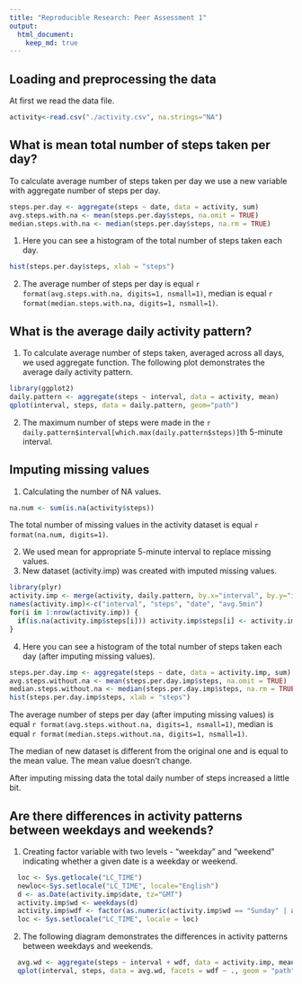 ```yaml
---
title: "Reproducible Research: Peer Assessment 1"
output: 
  html_document:
    keep_md: true
---
```



## Loading and preprocessing the data
At first we read the data file.
```r
activity<-read.csv("./activity.csv", na.strings="NA")
```


## What is mean total number of steps taken per day?
To calculate average number of steps taken per day we use a new variable with aggregate number of steps per day.
```r
steps.per.day <- aggregate(steps ~ date, data = activity, sum)
avg.steps.with.na <- mean(steps.per.day$steps, na.omit = TRUE)
median.steps.with.na <- median(steps.per.day$steps, na.rm = TRUE)
```

1. Here you can see a histogram of the total number of steps taken each day.

```r
hist(steps.per.day$steps, xlab = "steps")
```

2. The average number of steps per day is equal `r format(avg.steps.with.na, digits=1, nsmall=1)`, median is equal `r format(median.steps.with.na, digits=1, nsmall=1)`.

## What is the average daily activity pattern?
1. To calculate average number of steps taken, averaged across all days, we used aggregate function. The following plot demonstrates the average daily activity pattern.
```r
library(ggplot2)
daily.pattern <- aggregate(steps ~ interval, data = activity, mean)
qplot(interval, steps, data = daily.pattern, geom="path")
```

2. The maximum number of steps were made in the `r daily.pattern$interval[which.max(daily.pattern$steps)]`th 5-minute interval.

## Imputing missing values
1. Calculating the number of NA values.
```r
na.num <- sum(is.na(activity$steps))
```

The total number of missing values in the activity dataset is equal `r format(na.num, digits=1)`.

2. We used mean for appropriate 5-minute interval to replace missing values.
3. New dataset (activity.imp) was created with imputed missing values.
```r
library(plyr)
activity.imp <- merge(activity, daily.pattern, by.x="interval", by.y="interval")
names(activity.imp)<-c("interval", "steps", "date", "avg.5min")
for(i in 1:nrow(activity.imp)) {
  if(is.na(activity.imp$steps[i])) activity.imp$steps[i] <- activity.imp$avg.5min[i]
}
```
4. Here you can see a histogram of the total number of steps taken each day (after imputing missing values).

```r
steps.per.day.imp <- aggregate(steps ~ date, data = activity.imp, sum)
avg.steps.without.na <- mean(steps.per.day.imp$steps, na.omit = TRUE)
median.steps.without.na <- median(steps.per.day.imp$steps, na.rm = TRUE)
hist(steps.per.day.imp$steps, xlab = "steps")
```

The average number of steps per day (after imputing missing values) is equal `r format(avg.steps.without.na, digits=1, nsmall=1)`, median is equal `r format(median.steps.without.na, digits=1, nsmall=1)`.

The median of new dataset is different from the original one and is equal to the mean value. The mean value doesn't change.

After imputing missing data the total daily number of steps increased a little bit.

## Are there differences in activity patterns between weekdays and weekends?

1. Creating factor variable with two levels - "weekday" and "weekend" indicating whether a given date is a weekday or weekend.

```r
  loc <- Sys.getlocale("LC_TIME")
  newloc<-Sys.setlocale("LC_TIME", locale="English")
  d <- as.Date(activity.imp$date, tz="GMT")
  activity.imp$wd <- weekdays(d)
  activity.imp$wdf <- factor(as.numeric(activity.imp$wd == "Sunday" | activity.imp$wd == "Saturday"), labels = c("weekend", "weekday"))
  loc <- Sys.setlocale("LC_TIME", locale = loc)
```

2. The following diagram demonstrates the differences in activity patterns between weekdays and weekends.

```r
  avg.wd <- aggregate(steps ~ interval + wdf, data = activity.imp, mean)
  qplot(interval, steps, data = avg.wd, facets = wdf ~ ., geom = "path")
```